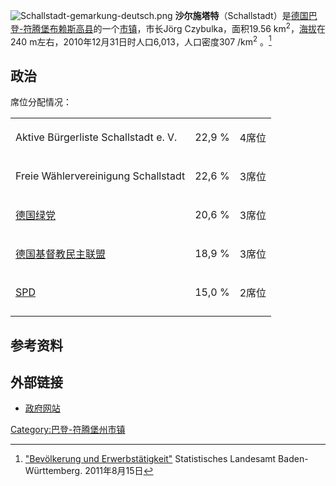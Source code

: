[[File:Schallstadt-gemarkung-deutsch.png|right]]
'''沙尔施塔特'''（Schallstadt）是[[德国|德国]][[巴登-符腾堡|巴登-符腾堡]][[布赖斯高-上黑林山县|布赖斯高县]]的一个[[市镇_(德国)|市镇]]，市长Jörg Czybulka，面积19.56 km<sup>2</sup>，[[海拔|海拔]]在240 m左右，2010年12月31日时人口6,013，人口密度307 /km<sup>2</sup> 。<ref>[http://www.statistik-bw.de/Veroeffentl/Statistische_Berichte/3126_10001.pdf "Bevölkerung und Erwerbstätigkeit"] {{webarchive|url=https://web.archive.org/web/20130501053941/http://www.statistik-bw.de/Veroeffentl/Statistische_Berichte/3126_10001.pdf |date=2013-05-01 }}{{de}}Statistisches Landesamt Baden-Württemberg. 2011年8月15日</ref>

== 政治 ==
席位分配情况：
{| cellpadding="2" style="width:330px; background:#e3e3e3; border-spacing:1px;"
|- align="right" bgcolor="#ffffff"
| align="left" | Aktive Bürgerliste Schallstadt e. V. || 22,9 % || 4席位
|- align="right" bgcolor="#ffffff"
| align="left" | Freie Wählervereinigung Schallstadt || 22,6 % || 3席位
|- align="right" bgcolor="#ffffff"
| align="left" | [[德国绿党|德国绿党]] || 20,6 % || 3席位
|- align="right" bgcolor="#ffffff"
| align="left" | [[德国基督教民主联盟|德国基督教民主联盟]] || 18,9 % || 3席位
|- align="right" bgcolor="#ffffff"
| align="left" | [[Sozialdemokratische_Partei_Deutschlands|SPD]] || 15,0 % || 2席位
|- align="right" bgcolor="#ffffff"
|}

== 参考资料 ==
{{Reflist}}

== 外部链接 ==
* [http://www.schallstadt.de/index.php4 政府网站] {{Wayback|url=http://www.schallstadt.de/index.php4 |date=20110719081855 }}

{{布賴斯高－上黑森林郡行政區劃}}
{{Authority control}}

[[Category:巴登-符腾堡州市镇|Category:巴登-符腾堡州市镇]]